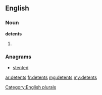 ==English==

===Noun===
'''detents'''

# {{plural of|[[detent]]}}

===Anagrams===
* [[stented#English|stented]]

[[Category:English plurals]]

[[ar:detents]]
[[fr:detents]]
[[mg:detents]]
[[my:detents]]